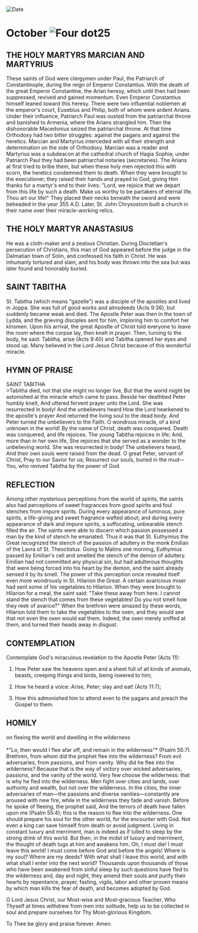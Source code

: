 
<RunningHead />
<Image src="/title-imprint.png" height={68} width={50} alt="Date" className="title-imprint"/>

# <div id="date">October <Image className="four-dot" src="/four-dot.png" height={15} width={15} alt="Four dot" />25</div>

## THE HOLY MARTYRS MARCIAN AND MARTYRIUS

These saints of God were clergymen under Paul, the Patriarch of Constantinople, during the reign of Emperor Constantius. With the death of the great Emperor Constantine, the Arian heresy, which until then had been suppressed, revived and gained momentum. Even Emperor Constantius himself leaned toward this heresy. There were two influential noblemen at the emperor's court, Eusebius and Philip, both of whom were ardent Arians. Under their influence, Patriarch Paul was ousted from the patriarchal throne and banished to Armenia, where the Arians strangled him. Then the dishonorable Macedonius seized the patriarchal throne. At that time Orthodoxy had two bitter struggles: against the pagans and against the heretics. Marcian and Martyrius interceded with all their strength and determination on the side of Orthodoxy. Marcian was a reader and Martyrius was a subdeacon at the cathedral church of Hagia Sophia; under Patriarch Paul they had been patriarchal notaries (secretaries). The Arians at first tried to bribe them, but when these holy men rejected this with scorn, the heretics condemned them to death. When they were brought to the executioner, they raised their hands and prayed to God, giving Him thanks for a martyr's end to their lives: "Lord, we rejoice that we depart from this life by such a death. Make us worthy to be partakers of eternal life. Thou art our life!" They placed their necks beneath the sword and were beheaded in the year 355 A.D. Later, St. John Chrysostom built a church in their name over their miracle-working relics.

## THE HOLY MARTYR ANASTASIUS

He was a cloth-maker and a zealous Christian. During Diocletian's persecution of Christians, this man of God appeared before the judge in the Dalmatian town of Solin, and confessed his faith in Christ. He was inhumanly tortured and slain, and his body was thrown into the sea but was later found and honorably buried.

## SAINT TABITHA

St. Tabitha (which means "gazelle") was a disciple of the apostles and lived in Joppa. She was full of good works and almsdeeds (Acts 9:36), but suddenly became weak and died. The Apostle Peter was then in the town of Lydda, and the grieving disciples sent for him, imploring him to comfort her kinsmen. Upon his arrival, the great Apostle of Christ told everyone to leave the room where the corpse lay, then knelt in prayer. Then, turning to the body, he said: Tabitha, arise (Acts 9:40) and Tabitha opened her eyes and stood up. Many believed in the Lord Jesus Christ because of this wonderful miracle.


## HYMN OF PRAISE
<div style={{textAlign:'center', color:'crimson', fontWeight:'bold'}}>
SAINT TABITHA
</div>
>Tabitha died, not that she might no longer live,  
But that the world might be astonished at the miracle which came to pass.  
Beside her deathbed Peter humbly knelt,  
And uttered fervent prayer unto the Lord.  
She was resurrected in body! And the unbelievers heard  
How the Lord hearkened to the apostle's prayer  
And returned the living soul to the dead body.  
And Peter turned the unbelievers to the Faith.  
O wondrous miracle, of a kind unknown in the world!  
By the name of Christ, death was conquered.  
Death was conquered, and life rejoices.  
The young Tabitha rejoices in life;  
And, more than in her own life,  
She rejoices that she served as a wonder to the unbelieving world.  
She was resurrected in body! The unbelievers heard,  
And their own souls were raised from the dead.  
O great Peter, servant of Christ,  
Pray to our Savior for us;  
Resurrect our souls, buried in the mud—  
You, who revived Tabitha by the power of God.  


## REFLECTION

Among other mysterious perceptions from the world of spirits, the saints also had perceptions of sweet fragrances from good spirits and foul stenches from impure spirits. During every appearance of luminous, pure spirits, a life-giving and sweet fragrance wafted about; and during every appearance of dark and impure spirits, a suffocating, unbearable stench filled the air. The saints were able to discern which passion possessed a man by the kind of stench he emanated. Thus it was that St. Euthymius the Great recognized the stench of the passion of adultery in the monk Emilian of the Lavra of St. Theoctistus. Going to Matins one morning, Euthymius passed by Emilian's cell and smelled the stench of the demon of adultery. Emilian had not committed any physical sin, but had adulterous thoughts that were being forced into his heart by the demon, and the saint already sensed it by its smell. The power of this perception once revealed itself even more wondrously in St. Hilarion the Great. A certain avaricious miser had sent some of his vegetables to Hilarion. When they were brought to Hilarion for a meal, the saint said: "Take these away from here. I cannot stand the stench that comes from these vegetables! Do you not smell how they reek of avarice?" When the brethren were amazed by these words, Hilarion told them to take the vegetables to the oxen, and they would see that not even the oxen would eat them. Indeed, the oxen merely sniffed at them, and turned their heads away in disgust.


## CONTEMPLATION

Contemplate God's miraculous revelation to the Apostle Peter (Acts 11):

1. How Peter saw the heavens open and a sheet full of all kinds of animals, beasts, creeping things and birds, being lowered to him;

2. How he heard a voice: Arise, Peter; slay and eat! (Acts 11:7);

3. How this admonished him to attend even to the pagans and preach the Gospel to them. 


## HOMILY
<div style={{textAlign:'center', color:'crimson', fontWeight:'bold'}}>
on fleeing the world and dwelling in the wilderness
</div>
<br />
<div style={{textAlign:'right'}}>
*"Lo, then would I flee afar off, and remain in the wilderness"* (Psalm 55:7).
</div>
Brethren, from whom did the prophet flee into the wilderness? From evil adversaries, from passions, and from vanity. Why did he flee into the wilderness? Because that is the way of victory over wicked adversaries, passions, and the vanity of the world. Very few choose the wilderness: that is why he fled into the wilderness. Men fight over cities and lands, over authority and wealth, but not over the wilderness. In the cities, the inner adversaries of man—the passions and diverse vanities—constantly are aroused with new fire, while in the wilderness they fade and vanish. Before he spoke of fleeing, the prophet said, And the terrors of death have fallen upon me (Psalm 55:4); this is the reason to flee into the wilderness. One should prepare his soul for the other world, for the encounter with God. Not even a king can save himself from death or avoid judgment. Living in constant luxury and merriment, man is indeed as if lulled to sleep by the strong drink of this world. But then, in the midst of luxury and merriment, the thought of death tugs at him and awakens him. Oh, I must die! I must leave this world! I must come before God and before the angels! Where is my soul? Where are my deeds? With what shall I leave this world, and with what shall I enter into the next world? Thousands upon thousands of those who have been awakened from sinful sleep by such questions have fled to the wilderness and, day and night, they amend their souls and purify their hearts by repentance, prayer, fasting, vigils, labor and other proven means by which man kills the fear of death, and becomes adopted by God.

O Lord Jesus Christ, our Most-wise and Most-gracious Teacher, Who Thyself at times withdrew from men into solitude, help us to be collected in soul and prepare ourselves for Thy Most-glorious Kingdom.

To Thee be glory and praise forever. Amen.